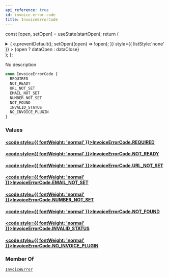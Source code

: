 ```yaml
---
api_reference: true
id: invoice-error-code
title: InvoiceErrorCode
---
```






const [open, setOpen] = useState(startOpen);
return (
<details {...(open ? { open: true } : {})} className="details" style={{ border:'none', boxShadow:'none', background:'var(--ifm-background-color)' }}>
<summary
onClick={(e) => {
e.preventDefault();
setOpen((open) => !open);
}}
style={{ listStyle:'none' }} >
{open ? dataOpen : dataClose}
</summary>
{open && children}
</details>
);
};

No description

```graphql
enum InvoiceErrorCode {
  REQUIRED
  NOT_READY
  URL_NOT_SET
  EMAIL_NOT_SET
  NUMBER_NOT_SET
  NOT_FOUND
  INVALID_STATUS
  NO_INVOICE_PLUGIN
}
```

### Values

#### [<code style={{ fontWeight: 'normal' }}>InvoiceErrorCode.<b>REQUIRED</b></code>](#)

#### [<code style={{ fontWeight: 'normal' }}>InvoiceErrorCode.<b>NOT_READY</b></code>](#)

#### [<code style={{ fontWeight: 'normal' }}>InvoiceErrorCode.<b>URL_NOT_SET</b></code>](#)

#### [<code style={{ fontWeight: 'normal' }}>InvoiceErrorCode.<b>EMAIL_NOT_SET</b></code>](#)

#### [<code style={{ fontWeight: 'normal' }}>InvoiceErrorCode.<b>NUMBER_NOT_SET</b></code>](#)

#### [<code style={{ fontWeight: 'normal' }}>InvoiceErrorCode.<b>NOT_FOUND</b></code>](#)

#### [<code style={{ fontWeight: 'normal' }}>InvoiceErrorCode.<b>INVALID_STATUS</b></code>](#)

#### [<code style={{ fontWeight: 'normal' }}>InvoiceErrorCode.<b>NO_INVOICE_PLUGIN</b></code>](#)

### Member Of

[`InvoiceError`](../../../api-reference/orders/objects/invoice-error.mdx) <Badge class="badge badge--secondary" text="object"/>

